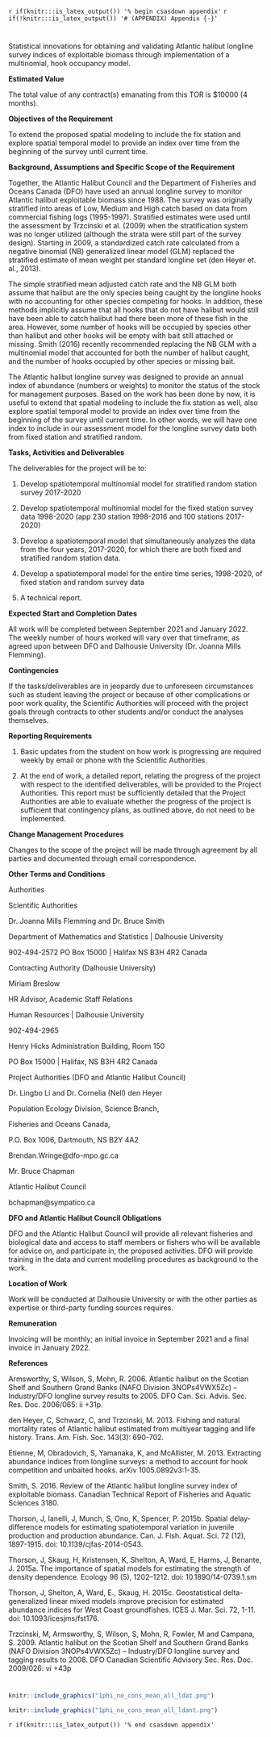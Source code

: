 <!-- The following code should appear at the beginning of the first appendix.
(if you have one)
After that, all subsequent sections will be turned into appendices. -->

`r if(knitr:::is_latex_output()) '% begin csasdown appendix'`
`r if(!knitr:::is_latex_output()) '# (APPENDIX) Appendix {-}'`

\clearpage

# {#app:first-appendix}

\flushright{2 September 2021}

\centering
\textbf{Terms of Reference (TOR)}
\flushleft

Statistical innovations for obtaining and validating Atlantic halibut longline survey indices of exploitable biomass through implementation of a multinomial, hook occupancy model.

**Estimated Value**

The total value of any contract(s) emanating from this TOR is $10000 (4 months).

**Objectives of the Requirement**

To extend the proposed spatial modeling to include the fix station and explore spatial temporal model to provide an index over time from the beginning of the survey until current time.

**Background, Assumptions and Specific Scope of the Requirement**

Together, the Atlantic Halibut Council and the Department of Fisheries and Oceans Canada (DFO) have used an annual longline survey to monitor Atlantic halibut exploitable biomass since 1988. The survey was originally stratified into areas of Low, Medium and High catch based on data from commercial fishing logs (1995-1997). Stratified estimates were used until the assessment by Trzcinski et al. (2009) when the stratification system was no longer utilized (although the strata were still part of the survey design). Starting in 2009, a standardized catch rate calculated from a negative binomial (NB) generalized linear model (GLM) replaced the stratified estimate of mean weight per standard longline set (den Heyer et. al., 2013).

The simple stratified mean adjusted catch rate and the NB GLM both assume that halibut are the only species being caught by the longline hooks with no accounting for other species competing for hooks. In addition, these methods implicitly assume that all hooks that do not have halibut would still have been able to catch halibut had there been more of these fish in the area. However, some number of hooks will be occupied by species other than halibut and other hooks will be empty with bait still attached or missing. Smith (2016) recently recommended replacing the NB GLM with a multinomial model that accounted for both the number of halibut caught, and the number of hooks occupied by other species or missing bait.

The Atlantic halibut longline survey was designed to provide an annual index of abundance (numbers or weights) to monitor the status of the stock for management purposes. Based on the work has been done by now, it is useful to extend that spatial modeling to include the fix station as well, also explore spatial temporal model to provide an index over time from the beginning of the survey until current time. In other words, we will have one index to include in our assessment model for the longline survey data both from fixed station and stratified random.

**Tasks, Activities and Deliverables**

The deliverables for the project will be to:

1) Develop spatiotemporal multinomial model for stratified random station survey 2017-2020

2) Develop spatiotemporal multinomial model for the fixed station survey data 1998-2020 (app 230 station 1998-2016 and 100 stations 2017-2020)

3) Develop a spatiotemporal model that simultaneously analyzes the data from the four years, 2017-2020, for which there are both fixed and stratified random station data.

4) Develop a spatiotemporal model for the entire time series, 1998-2020, of fixed station and random survey data

5) A technical report.

**Expected Start and Completion Dates**

All work will be completed between September 2021 and January 2022. The weekly number of hours worked will vary over that timeframe, as agreed upon between DFO and Dalhousie University (Dr. Joanna Mills Flemming).

**Contingencies**

If the tasks/deliverables are in jeopardy due to unforeseen circumstances such as student leaving the project or because of other complications or poor work quality, the Scientific Authorities will proceed with the project goals through contracts to other students and/or conduct the analyses themselves.

**Reporting Requirements**

1. Basic updates from the student on how work is progressing are required weekly by email or phone with the Scientific Authorities.

2. At the end of work, a detailed report, relating the progress of the project with respect to the identified deliverables, will be provided to the Project Authorities. This report must be sufficiently detailed that the Project Authorities are able to evaluate whether the progress of the project is sufficient that contingency plans, as outlined above, do not need to be implemented.

**Change Management Procedures**

Changes to the scope of the project will be made through agreement by all parties and documented through email correspondence.

**Other Terms and Conditions**

Authorities

Scientific Authorities

Dr. Joanna Mills Flemming and Dr. Bruce Smith

Department of Mathematics and Statistics | Dalhousie University

902-494-2572 PO Box 15000 | Halifax NS B3H 4R2 Canada

Contracting Authority (Dalhousie University)

Miriam Breslow

HR Advisor, Academic Staff Relations

Human Resources | Dalhousie University

902-494-2965

Henry Hicks Administration Building, Room 150

PO Box 15000 | Halifax, NS B3H 4R2 Canada

Project Authorities (DFO and Atlantic Halibut Council)

Dr. Lingbo Li and Dr. Cornelia (Nell) den Heyer

Population Ecology Division, Science Branch,

Fisheries and Oceans Canada,

P.O. Box 1006, Dartmouth, NS B2Y 4A2

Brendan.Wringe@dfo-mpo.gc.ca

Mr. Bruce Chapman

Atlantic Halibut Council

bchapman@sympatico.ca

**DFO and Atlantic Halibut Council Obligations**

DFO and the Atlantic Halibut Council will provide all relevant fisheries and biological data and access to staff members or fishers who will be available for advice on, and participate in, the proposed activities. DFO will provide training in the data and current modelling procedures as background to the work.

**Location of Work**

Work will be conducted at Dalhousie University or with the other parties as expertise or third-party funding sources requires.

**Remuneration**

Invoicing will be monthly; an initial invoice in September 2021 and a final invoice in January 2022.

**References**

Armsworthy, S, Wilson, S, Mohn, R. 2006. Atlantic halibut on the Scotian Shelf and Southern Grand Banks (NAFO Division 3NOPs4VWX5Zc) – Industry/DFO longline survey results to 2005. DFO Can. Sci. Advis. Sec. Res. Doc. 2006/065: ii +31p.

den Heyer, C, Schwarz, C, and Trzcinski, M. 2013. Fishing and natural mortality rates of Atlantic halibut estimated from multiyear tagging and life history. Trans. Am. Fish. Soc. 143(3): 690-702.

Etienne, M, Obradovich, S, Yamanaka, K, and McAllister, M. 2013. Extracting abundance indices from longline surveys: a method to account for hook competition and unbaited hooks. arXiv 1005.0892v3:1-35.

Smith, S. 2016. Review of the Atlantic halibut longline survey index of exploitable biomass. Canadian Technical Report of Fisheries and Aquatic Sciences 3180.

Thorson, J, Ianelli, J, Munch, S, Ono, K, Spencer, P. 2015b. Spatial delay-difference models for estimating spatiotemporal variation in juvenile production and production abundance. Can. J. Fish. Aquat. Sci. 72 (12), 1897-1915. doi: 10.1139/cjfas-2014-0543.

Thorson, J, Skaug, H, Kristensen, K, Shelton, A, Ward, E, Harms, J, Benante, J. 2015a. The importance of spatial models for estimating the strength of density dependence. Ecology 96 (5), 1202–1212. doi: 10.1890/14-0739.1.sm

Thorson, J, Shelton, A, Ward, E., Skaug, H. 2015c. Geostatistical delta-generalized linear mixed models improve precision for estimated abundance indices for West Coast groundfishes. ICES J. Mar. Sci. 72, 1-11. doi: 10.1093/icesjms/fst176.

Trzcinski, M, Armsworthy, S, Wilson, S, Mohn, R, Fowler, M and Campana, S. 2009. Atlantic halibut on the Scotian Shelf and Southern Grand Banks (NAFO Division 3NOPs4VWX5Zc) – Industry/DFO longline survey and tagging results to 2008. DFO Canadian Scientific Advisory Sec. Res. Doc. 2009/026: vi +43p

\clearpage

# {#app:second-appendix}

```r
knitr::include_graphics("1phi_no_cons_mean_all_ldat.png")
```

```r
knitr::include_graphics("1phi_no_cons_mean_all_ldant.png")
```

<!-- At the end of your appendices add: -->
`r if(knitr:::is_latex_output()) '% end csasdown appendix'`

